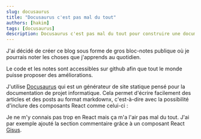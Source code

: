 ```yaml
---
slug: docusaurus
title: "Docusaurus c'est pas mal du tout"
authors: [hakim]
tags: [docusaurus]
description: Docusaurus c'est pas mal du tout pour construire une documentation et / ou un blog.
---
```



J'ai décidé de créer ce blog sous forme de gros bloc-notes publique où je pourrais noter les choses que
j'apprends au quotidien.

Le code et les notes sont accessibles sur github afin que tout le monde puisse proposer des améliorations.

J'utilise [Docusaurus](https://docusaurus.io/) qui est un générateur de site statique pensé pour la documentation de
projet informatique. Cela permet d'écrire facilement des articles et des posts au format markdownx, c'est-à-dire avec la
possibilité d'inclure des composants React comme celui-ci :

<ExampleComponent />

Je ne m'y connais pas trop en React mais ça m'a l'air pas mal du tout. J'ai par exemple ajouté la section commentaire
grâce à un composant React [Gisus](https://giscus.app/fr).

<Giscus />

